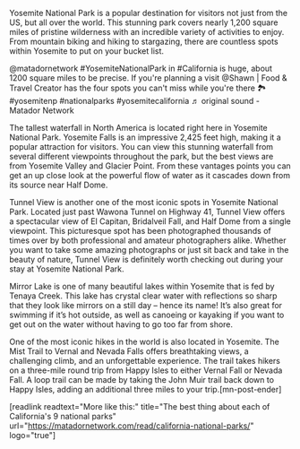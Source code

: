 Yosemite National Park is a popular destination for visitors not just from the US, but all over the world. This stunning park covers nearly 1,200 square miles of pristine wilderness with an incredible variety of activities to enjoy. From mountain biking and hiking to stargazing, there are countless spots within Yosemite to put on your bucket list. 

  @matadornetwork #YosemiteNationalPark in #California is huge, about 1200 square miles to be precise. If you&#39;re planning a visit @Shawn | Food &#38; Travel Creator has the four spots you can&#39;t miss while you&#39;re there &#x1f3de;&#xfe0f; #yosemitenp #nationalparks #yosemitecalifornia ♬ original sound - Matador Network   


The tallest waterfall in North America is located right here in Yosemite National Park. Yosemite Falls is an impressive 2,425 feet high, making it a popular attraction for visitors. You can view this stunning waterfall from several different viewpoints throughout the park, but the best views are from Yosemite Valley and Glacier Point. From these vantages points you can get an up close look at the powerful flow of water as it cascades down from its source near Half Dome. 


Tunnel View is another one of the most iconic spots in Yosemite National Park. Located just past Wawona Tunnel on Highway 41, Tunnel View offers a spectacular view of El Capitan, Bridalveil Fall, and Half Dome from a single viewpoint. This picturesque spot has been photographed thousands of times over by both professional and amateur photographers alike. Whether you want to take some amazing photographs or just sit back and take in the beauty of nature, Tunnel View is definitely worth checking out during your stay at Yosemite National Park. 


Mirror Lake is one of many beautiful lakes within Yosemite that is fed by Tenaya Creek. This lake has crystal clear water with reflections so sharp that they look like mirrors on a still day – hence its name! It’s also great for swimming if it’s hot outside, as well as canoeing or kayaking if you want to get out on the water without having to go too far from shore. 


One of the most iconic hikes in the world is also located in Yosemite. The Mist Trail to Vernal and Nevada Falls offers breathtaking views, a challenging climb, and an unforgettable experience. The trail takes hikers on a three-mile round trip from Happy Isles to either Vernal Fall or Nevada Fall. A loop trail can be made by taking the John Muir trail back down to Happy Isles, adding an additional three miles to your trip.[mn-post-ender]

[readlink readtext="More like this:" title="The best thing about each of California's 9 national parks"  url="https://matadornetwork.com/read/california-national-parks/" logo="true"]

